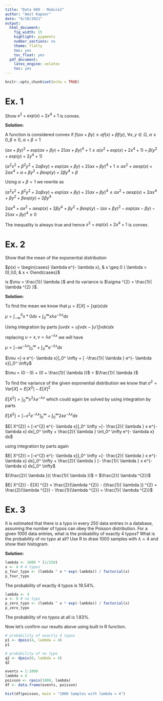```yaml
---
title: "Data 609 - Module2"
author: "Amit Kapoor"
date: "9/10/2021"
output:
  html_document:
    fig_width: 15
    highlight: pygments
    number_sections: no
    theme: flatly
    toc: yes
    toc_float: yes
  pdf_document:
    latex_engine: xelatex
    toc: yes
---
```



```r
knitr::opts_chunk$set(echo = TRUE)
```


# Ex. 1
Show $x^{2} + exp(x) + 2 x^{4} + 1$ is convex.

**Solution:**

A function is considered convex if
$f( \alpha x +  \beta y)  \leq   \alpha f(x) +  \beta f(y)$, $\forall x,y \in \Omega$, $\alpha \ge 0, \beta \ge 0$, $\alpha + \beta = 1$

$(\alpha x +  \beta y)^{2} + exp(\alpha x +  \beta y) + 2 (\alpha x +  \beta y)^{4} + 1  \leq   \alpha (x^{2} + exp(x) + 2 x^{4} + 1) +  \beta (y^{2} + exp(y) + 2 y^{4} + 1)$

$(\alpha^{2} x^{2} +  \beta^{2} y^{2} + 2 \alpha \beta x y ) + exp(\alpha x +  \beta y) + 2 (\alpha x +  \beta y)^{4} + 1  \leq   \alpha x^{2} + \alpha exp(x) + 2 \alpha x^{4} + \alpha +  \beta y^{2} + \beta exp(y) + 2 \beta y^{4} + \beta$

Using $\alpha + \beta = 1$ we rewrite as 

$(\alpha^{2} x^{2} +  \beta^{2} y^{2} + 2 \alpha \beta x y ) + exp(\alpha x +  \beta y) + 2 (\alpha x +  \beta y)^{4} \leq   \alpha x^{2} + \alpha exp(x) + 2 \alpha x^{4} +  \beta y^{2} + \beta exp(y) + 2 \beta y^{4}$

$2 \alpha  x^{4} +  \alpha  x^{2} +  \alpha exp(x) + 2 \beta  y^{4} +  \beta  y^{2} +  \beta exp(y) - (\alpha x +  \beta y)^{2} - exp(\alpha x -  \beta y) - 2 (\alpha x +  \beta y)^{4} \geq 0$

The inequality is always true and hence $x^{2} + exp(x) + 2 x^{4} + 1$ is convex.

# Ex. 2
Show that the mean of the exponential distribution 

$p(x) = \begin{cases} \lambda  e^{- \lambda x},  & x  \geq  0 ( \lambda  > 0),\\0, & x  <  0\end{cases}$ 

is $\mu = \frac{1}{ \lambda }$ and its variance is $\sigma ^{2} =  \frac{1}{  \lambda ^{2} }$.

**Solution:**

To find the mean we know that $\mu = E[X] =\int xp(x)dx$

$\mu = \int_{-\infty}^0 x*0dx +  \int_0^ \infty  x \lambda  e^{- \lambda x} dx$

Using integration by parts $\int u v dx = u  \int v dx -  \int  u' (\int v dx) dx$

replacing $u=x, v=\lambda  e^{- \lambda x}$ we will have

$\mu =[-x e^{- \lambda x}]_0^ \infty + \int_0^ \infty e^{- \lambda x} dx$

$\mu =[-x e^{- \lambda x}]_0^ \infty + [ -\frac{1}{ \lambda } e^{- \lambda x}]_0^ \infty$

$\mu = (0 - 0) + (0 + \frac{1}{ \lambda })$ = $\frac{1}{ \lambda }$

To find the variance of the given exponential distribution we know that $\sigma ^{2} = Var[X] = E[ X^{2}] - E[X] ^{2}$

$E[ X^{2}] = \int_0^ \infty   x^{2} \lambda  e^{- \lambda x}$ which could again be solved by using integration by parts

$E[ X^{2}] = [-x^{2} e^{- \lambda x}]_0^ \infty + \int_0^ \infty 2xe^{- \lambda x} dx$ 

$E[ X^{2}] = [-x^{2} e^{- \lambda x}]_0^ \infty +[- \frac{2}{ \lambda } x e^{- \lambda x} dx]_0^ \infty +   \frac{2}{ \lambda } \int_0^ \infty e^{- \lambda x} dx$ 

using integration by parts again

$E[ X^{2}] = [-x^{2} e^{- \lambda x}]_0^ \infty +[- \frac{2}{ \lambda } x e^{- \lambda x} dx]_0^ \infty +  \frac{2}{ \lambda } [- \frac{1}{ \lambda } x e^{- \lambda x} dx]_0^ \infty$

$(\frac{2}{ \lambda })( \frac{1}{ \lambda })$ = $\frac{2}{  \lambda ^{2}}$

$E[ X^{2}] - E[X] ^{2} = \frac{2}{\lambda ^{2}} - (\frac{1}{ \lambda }) ^{2} = \frac{2}{\lambda ^{2}} - \frac{1}{\lambda ^{2}} = \frac{1}{  \lambda ^{2}}$







# Ex. 3
It is estimated that there is a typo in every 250 data entries in a database, assuming the number of typos can obey the Poisson distribution. For a given 1000 data entries, what is the probability of exactly 4 typos? What is the probability of no typo at all? Use R to draw 1000 samples with $\lambda = 4$ and show their histogram.



**Solution:**

```r
lambda <- 1000 * (1/250)
x <- 4 # 4 typos
p_four_typo <- (lambda ^ x * exp(-lambda)) / factorial(x)
p_four_typo
```

The probability of exactly 4 typos is 19.54%.

```r
lambda <- 4
x <- 0 # no typo
p_zero_typo <- (lambda ^ x * exp(-lambda)) / factorial(x)
p_zero_typo
```

The probability of no typos at all is 1.83%.


Now let's confirm our results above using built in R function.

```r
# probability of exactly 4 typos
p1 <- dpois(4, lambda = 4)
p1
```

```r
# probability of no typo
q2 <- dpois(0, lambda = 4)
q2
```

```r
events = 1:1000
lambda = 4
poisson <- rpois(1000, lambda)
df <- data.frame(events, poisson)

hist(df$poisson, main = "1000 Samples with lambda = 4")
```

